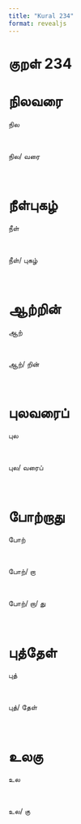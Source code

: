 ```yaml
---
title: "Kural 234"
format: revealjs
---
```


# குறள் 234

# நிலவரை

:::: {.incremental}

::: {.fragment}


  நில

:::

<br>

::: {.fragment}


  நில/&nbsp;வரை

:::

<br>

::::

# நீள்புகழ்

:::: {.incremental}

::: {.fragment}


  நீள்

:::

<br>

::: {.fragment}


  நீள்/&nbsp;புகழ்

:::

<br>

::::

# ஆற்றின்

:::: {.incremental}

::: {.fragment}


  ஆற்

:::

<br>

::: {.fragment}


  ஆற்/&nbsp;றின்

:::

<br>

::::

# புலவரைப்

:::: {.incremental}

::: {.fragment}


  புல

:::

<br>

::: {.fragment}


  புல/&nbsp;வரைப்

:::

<br>

::::

# போற்றாது

:::: {.incremental}

::: {.fragment}


  போற்

:::

<br>

::: {.fragment}


  போற்/&nbsp;றா

:::

<br>

::: {.fragment}


  போற்/&nbsp;றா/&nbsp;து

:::

<br>

::::

# புத்தேள்

:::: {.incremental}

::: {.fragment}


  புத்

:::

<br>

::: {.fragment}


  புத்/&nbsp;தேள்

:::

<br>

::::

# உலகு

:::: {.incremental}

::: {.fragment}


  உல

:::

<br>

::: {.fragment}


  உல/&nbsp;கு

:::

<br>

::::
